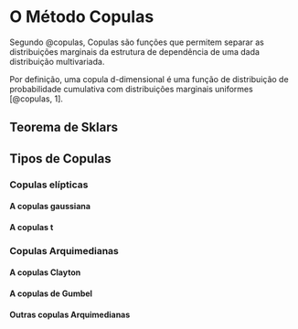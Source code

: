 # O Método Copulas {#copulas}

Segundo @copulas, Copulas são funções que permitem separar as distribuições
marginais da estrutura de dependência de uma dada distribuição multivariada.

Por definição, uma copula d-dimensional é uma função de distribuição de
probabilidade cumulativa com distribuições marginais uniformes [@copulas, 1].

## Teorema de Sklars

## Tipos de Copulas

### Copulas elípticas

#### A copulas gaussiana

#### A copulas t

### Copulas Arquimedianas

#### A copulas Clayton

#### A copulas de Gumbel

#### Outras copulas Arquimedianas
